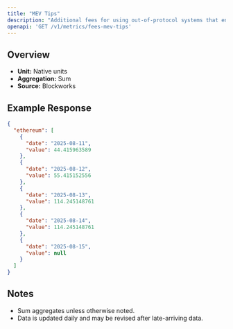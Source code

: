```yaml
---
title: "MEV Tips"
description: "Additional fees for using out-of-protocol systems that enables users to send transactions, or a bundle of transactions, to block builders for faster transaction execution, MEV capture, or MEV protection."
openapi: 'GET /v1/metrics/fees-mev-tips'
---
```


## Overview

- **Unit:** Native units
- **Aggregation:** Sum
- **Source:** Blockworks

## Example Response

```json
{
  "ethereum": [
    {
      "date": "2025-08-11",
      "value": 44.415963589
    },
    {
      "date": "2025-08-12",
      "value": 55.415152556
    },
    {
      "date": "2025-08-13",
      "value": 114.245148761
    },
    {
      "date": "2025-08-14",
      "value": 114.245148761
    },
    {
      "date": "2025-08-15",
      "value": null
    }
  ]
}
```

## Notes
- Sum aggregates unless otherwise noted.
- Data is updated daily and may be revised after late-arriving data.
